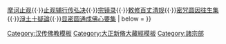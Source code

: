 {{Navbox
| name = China-buddhism-book-zhuzong
| state = {{{state<includeonly>|collapsed</includeonly>}}}
| title =  [[大正藏]]·诸宗部主要佛教典籍列表
| basestyle = 
| image = [[File:Dharma wheel.svg|50px]]
| group1 = 
| list1 = [[六祖坛经]]{{·}}[[摩诃止观]]{{·}}[[止观辅行传弘决]]{{·}}[[宗镜录]]{{·}}[[敕修百丈清规]]{{·}}[[密咒圆因往生集]]{{·}}[[淨土十疑論]]{{·}}[[显密圆通成佛心要集]]
| below = 
}}<noinclude>[[Category:汉传佛教模板]][[Category:大正新脩大藏經模板]][[Category:諸宗部]]</noinclude>